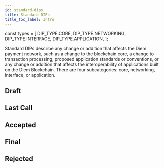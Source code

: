 ```yaml
---
id: standard-dips
title: Standard DIPs
title_toc_label: Intro
---
```


const types = [
  DIP_TYPE.CORE,
  DIP_TYPE.NETWORKING,
  DIP_TYPE.INTERFACE,
  DIP_TYPE.APPLICATION,
];

<p className="description">Standard DIPs describe any change or addition that affects the Diem payment network, such as a change to the blockchain core, a change to transaction processing, proposed application standards or conventions, or any change or addition that affects the interoperability of applications built on the Diem Blockchain. There are four subcategories: core, networking, interface, or application.</p>

## Draft

<DIPTable
  status={DIP_STATUS.DRAFT}
  types={types}
/>

## Last Call

<DIPTable
  status={DIP_STATUS.LAST_CALL}
  types={types}
/>

## Accepted

<DIPTable
  status={DIP_STATUS.ACCEPTED}
  types={types}
/>

## Final

<DIPTable
  status={DIP_STATUS.FINAL}
  types={types}
/>

## Rejected

<DIPTable
  status={DIP_STATUS.REJECTED}
  types={types}
/>
